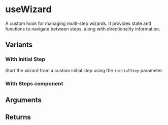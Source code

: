 
<Meta of={UseWizardStories} />

# useWizard

A custom hook for managing multi-step wizards. It provides state and functions to navigate between steps, along with directionality information.

<Canvas of={UseWizardStories.Overview} />

## Variants

### With Initial Step

Start the wizard from a custom initial step using the `initialStep` parameter.

<Canvas of={UseWizardStories.WithInitialStep} />

### With Steps component

<Canvas of={UseWizardStories.WithStepsComponent} />

## Arguments

<FunctionArguments>
  <FunctionArgument name="options" type="Object">
    <FunctionArgument name="initialStep" type="number" description="The starting step of the wizard. Defaults to 0." />
    <FunctionArgument name="stepCount" type="number" description="Total number of steps in the wizard." />
    <FunctionArgument
      name="onStepChange"
      type="(newStep: number, oldStep: number) => void"
      description="Callback invoked when the active step changes."
    />
    <FunctionArgument name="onFinish" type="() => void" description="Callback invoked when the wizard completes." />
  </FunctionArgument>
</FunctionArguments>

## Returns

<FunctionArguments>
  <FunctionArgument name="result" type="Object">
    <FunctionArgument name="activeStep" type="number" description="The current active step." />
    <FunctionArgument
      name="direction"
      type='"forward" | "backward"'
      description="The direction of the last step change."
    />
    <FunctionArgument name="next" type="() => void" description="Function to proceed to the next step." />
    <FunctionArgument name="back" type="() => void" description="Function to go back to the previous step." />
    <FunctionArgument
      name="goToStep"
      type="(newStep: number) => void"
      description="Function to navigate to a specific step."
    />
    <FunctionArgument
      name="isFirstStep"
      type="boolean"
      description="Indicates if the current step is the first step."
    />
    <FunctionArgument name="isLastStep" type="boolean" description="Indicates if the current step is the last step." />
  </FunctionArgument>
</FunctionArguments>
